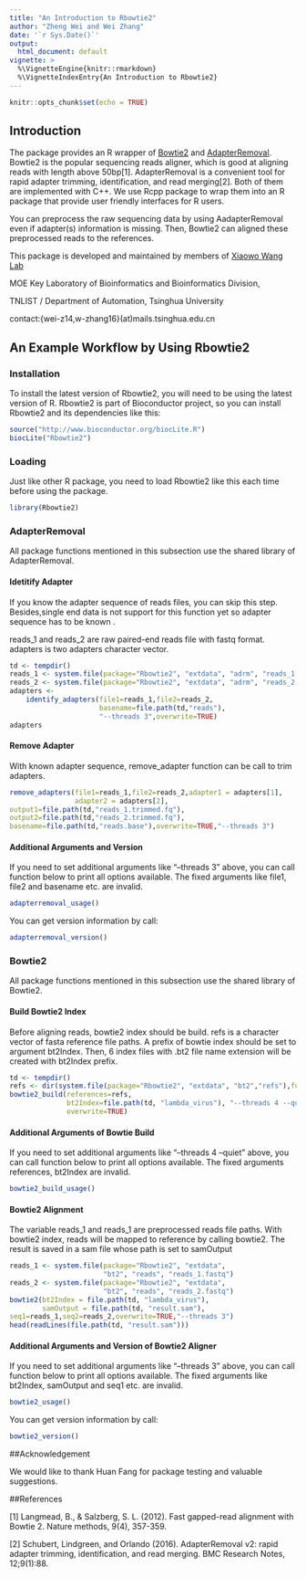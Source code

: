 ```yaml
---
title: "An Introduction to Rbowtie2"
author: "Zheng Wei and Wei Zhang"
date: '`r Sys.Date()`'
output:
  html_document: default
vignette: >
  %\VignetteEngine{knitr::rmarkdown}
  %\VignetteIndexEntry{An Introduction to Rbowtie2}
---
```


```r
knitr::opts_chunk$set(echo = TRUE)
```


## Introduction

The package provides an R wrapper of
[Bowtie2](http://bowtie-bio.sourceforge.net/bowtie2/index.shtml) and
[AdapterRemoval](https://github.com/MikkelSchubert/adapterremoval).
Bowtie2 is the popular sequencing reads aligner, 
which is good at aligning reads with length above 50bp[1]. 
AdapterRemoval is a convenient tool for rapid adapter trimming,
identification, and read merging[2]. 
Both of them are implemented with C++. We use Rcpp package to wrap them
into an R package that provide user friendly interfaces for R users.

You can preprocess the raw sequencing data by using AadapterRemoval even
if adapter(s) information is missing. Then, Bowtie2 can aligned these
preprocessed reads to the references. 

This package is developed and maintained by members of 
[Xiaowo Wang Lab](http://bioinfo.au.tsinghua.edu.cn/member/xwwang)

MOE Key Laboratory of Bioinformatics and Bioinformatics Division, 

TNLIST / Department of Automation, Tsinghua University

contact:{wei-z14,w-zhang16}(at)mails.tsinghua.edu.cn

## An Example Workflow by Using Rbowtie2



### Installation

To install the latest version of Rbowtie2, you will need to be using the
latest version of R. Rbowtie2 is part of Bioconductor project, 
so you can install Rbowtie2 and its dependencies like this:

```r
source("http://www.bioconductor.org/biocLite.R")
biocLite("Rbowtie2")
```

### Loading

Just like other R package, 
you need to load Rbowtie2 like this each time before using the package.
```r
library(Rbowtie2)
```

### AdapterRemoval

All package functions mentioned in this subsection 
use the shared library of AdapterRemoval.

#### Idetitify Adapter

If you know the adapter sequence of reads files, you can skip this step.
Besides,single end data is not support for this function yet so adapter
sequence has to be known .


reads_1 and reads_2 are raw paired-end reads file with fastq format.
adapters is two adapters character vector. 

```r

td <- tempdir()
reads_1 <- system.file(package="Rbowtie2", "extdata", "adrm", "reads_1.fq")
reads_2 <- system.file(package="Rbowtie2", "extdata", "adrm", "reads_2.fq")
adapters <- 
    identify_adapters(file1=reads_1,file2=reads_2,
                      basename=file.path(td,"reads"),
                      "--threads 3",overwrite=TRUE)
adapters
```

#### Remove Adapter

With known adapter sequence, 
remove_adapter function can be call to trim adapters.  

```r
remove_adapters(file1=reads_1,file2=reads_2,adapter1 = adapters[1], 
                adapter2 = adapters[2],
output1=file.path(td,"reads_1.trimmed.fq"),
output2=file.path(td,"reads_2.trimmed.fq"),
basename=file.path(td,"reads.base"),overwrite=TRUE,"--threads 3")
```


#### Additional Arguments and Version

If you need to set additional arguments like "--threads 3" above, 
you can call function below to print all options available. 
The fixed arguments like file1, file2 and basename etc. are invalid.

```r
adapterremoval_usage()
```

You can get version information by call:

```r
adapterremoval_version()
```


### Bowtie2
All package functions mentioned in this subsection 
use the shared library of Bowtie2.

#### Build Bowtie2 Index
Before aligning reads, bowtie2 index should be build. 
refs is a character vector of fasta reference file paths. 
A prefix of bowtie index should be set to argument bt2Index. 
Then, 6 index files with .bt2 file name extension will 
be created with bt2Index prefix.

```r
td <- tempdir()
refs <- dir(system.file(package="Rbowtie2", "extdata", "bt2","refs"),full=TRUE)
bowtie2_build(references=refs, 
              bt2Index=file.path(td, "lambda_virus"), "--threads 4 --quiet",
              overwrite=TRUE)
```

#### Additional Arguments of Bowtie Build

If you need to set additional arguments like 
"--threads 4 --quiet" above, 
you can call function below to print all options available. 
The fixed arguments references, bt2Index are invalid.

```r
bowtie2_build_usage()
```

#### Bowtie2 Alignment

The variable reads_1 and reads_1 are preprocessed reads file paths. 
With bowtie2 index, 
reads will be mapped to reference by calling bowtie2. 
The result is saved in a sam file whose path is set to samOutput 

```r
reads_1 <- system.file(package="Rbowtie2", "extdata", 
                       "bt2", "reads", "reads_1.fastq")
reads_2 <- system.file(package="Rbowtie2", "extdata", 
                       "bt2", "reads", "reads_2.fastq")
bowtie2(bt2Index = file.path(td, "lambda_virus"),
        samOutput = file.path(td, "result.sam"),
seq1=reads_1,seq2=reads_2,overwrite=TRUE,"--threads 3")
head(readLines(file.path(td, "result.sam")))
```

#### Additional Arguments and Version of Bowtie2 Aligner

If you need to set additional arguments like "--threads 3" above, 
you can call function below to print all options available. 
The fixed arguments like bt2Index, samOutput and seq1 etc. are invalid.

```r
bowtie2_usage()
```

You can get version information by call:

```r
bowtie2_version()
```
##Acknowledgement

We would like to thank Huan Fang for package testing and 
valuable suggestions.

##References

[1] Langmead, B., & Salzberg, S. L. (2012). Fast gapped-read alignment
with Bowtie 2. Nature methods, 9(4), 357-359.

[2] Schubert, Lindgreen, and Orlando (2016). AdapterRemoval v2: rapid
adapter trimming, identification, and read merging. BMC Research Notes,
12;9(1):88.

